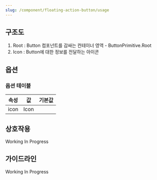 ```yaml
---
slug: /component/floating-action-button/usage
---
```


## 구조도

1. Root : Button 컴포넌트를 감싸는 컨테이너 영역 - ButtonPrimitive.Root
2. Icon : Button에 대한 정보를 전달하는 아이콘

## 옵션

### 옵션 테이블

| 속성 | 값   | 기본값 |
| ---- | ---- | ------ |
| icon | Icon |        |

## 상호작용

Working In Progress

## 가이드라인

Working In Progress
